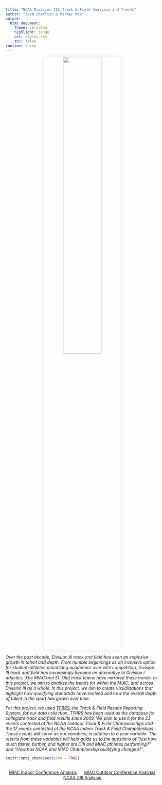 ```yaml
---
title: "NCAA Division III Track & Field Analysis and Trends"
author: "Josh Charlton & Parker Max"
output: 
  html_document:
    theme: cerulean    
    highlight: tango
    css: styles.css   
    toc: false
runtime: shiny
---
```

<div style="text-align: center;">
  <img src="shrimp-tort.jpeg" style="width: 50%; border-radius: 12px; box-shadow: 0px 0px 15px rgba(0,0,0,0.1);" />
</div>

*Over the past decade, Division III track and field has seen an explosive growth in talent and depth. From humble beginnings as an inclusive option for student-athletes prioritizing academics over elite competition, Division III track and field has increasingly become an alternative to Division I athletics. The MIAC and St. Olaf track teams have mirrored these trends. In this project, we aim to analyze the trends for within the MIAC, and across Division III as a whole. In this project, we aim to create visualizations that highlight how qualifying standards have evolved and how the overall depth of talent in the sport has grown over time.*

*For this project, we used [TFRRS](https://www.tfrrs.org/), the Track & Field Results Reporting System, for our data collection. TFRRS has been used as the database for collegiate track and field results since 2009. We plan to use it for the 23 events contested at the NCAA Outdoor Track & Field Championships and the 17 events contested at the NCAA Indoor Track & Field Championships. These events will serve as our variables, in addition to a year variable. The results from these variables will help guide us to the questions of “just how much faster, further, and higher are DIII and MIAC athletes performing?” and “How has NCAA and MIAC Championship qualifying changed?”.*

```r
knitr::opts_chunk$set(echo = TRUE)
```

<div style="text-align: center; margin-top: 30px;">
  <a href="IndoorConference.Rmd" class="btn btn-primary" style="margin: 10px;">MIAC Indoor Conference Analysis</a>
  <a href="OutdoorConference.Rmd" class="btn btn-primary" style="margin: 10px;">MIAC Outdoor Conference Analysis</a>
  <a href="Nationals.Rmd" class="btn btn-primary" style="margin: 10px;">NCAA DIII Analysis</a>
</div>




